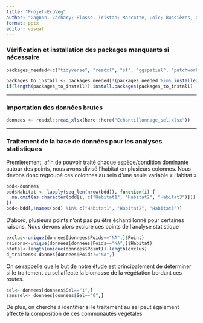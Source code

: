 ```yaml
---
title: "Projet-EcoVeg"
author: "Gagnon, Zachary; Plasse, Tristan; Marcotte, Loïc; Bussières, Xavier"
format: pptx
editor: visual
---
```


### Vérification et installation des packages manquants si nécessaire

```r
packages_needed<-c("tidyverse", "readxl", "sf", "ggspatial", "patchwork", "janitor", "tinytable", "here", "cowplot") 

packages_to_install <- packages_needed[!(packages_needed %in% installed.packages()[,"Package"])]
if(length(packages_to_install)) install.packages(packages_to_install)
```

------------------------------------------------------------------------

### Importation des données brutes

```r
donnees <- readxl::read_xlsx(here::here("Echantillonnage_sel.xlsx"))
```

------------------------------------------------------------------------

### Traitement de la base de données pour les analyses statistiques

Premièrement, afin de pouvoir traité chaque espèce/condition dominante autour des points, nous avons divisé l'habitat en plusieurs colonnes. Nous devons donc regroupé ces colonnes au sein d'une seule variable « Habitat »

```r
bdd<-donnees
bdd$Habitat <- lapply(seq_len(nrow(bdd)), function(i) {
  na.omit(as.character(bdd[i, c("Habitat1", "Habitat2", "Habitat3")]))
})
bdd<-bdd[,!names(bdd) %in% c("Habitat1", "Habitat2", "Habitat3")]
```

D'abord, plusieurs points n'ont pas pu être échantillonné pour certaines raisons. Nous devons alors exclure ces points de l'analyse statistique

```r
exclus<-unique(donnees[donnees$Poids=="NA",]$Point)
raisons<-unique(donnees[donnees$Poids=="NA",]$Habitat)
ntotal<-length(unique(donnees$Point))-length(exclus)
d_traitees<-donnes[donnees$Poids!="NA",]
```

On se rappelle que le but de notre étude est principalement de déterminer si le traitement au sel affecte la biomasse de la végétation bordant ces routes.

```r
sel<- donnees[donnees$Sel=="1",]
sanssel<- donnees[donnees$Sel=="0",]
```

De plus, on cherche à identifier si le traitement au sel peut également affecté la composition de ces communautés végétales
